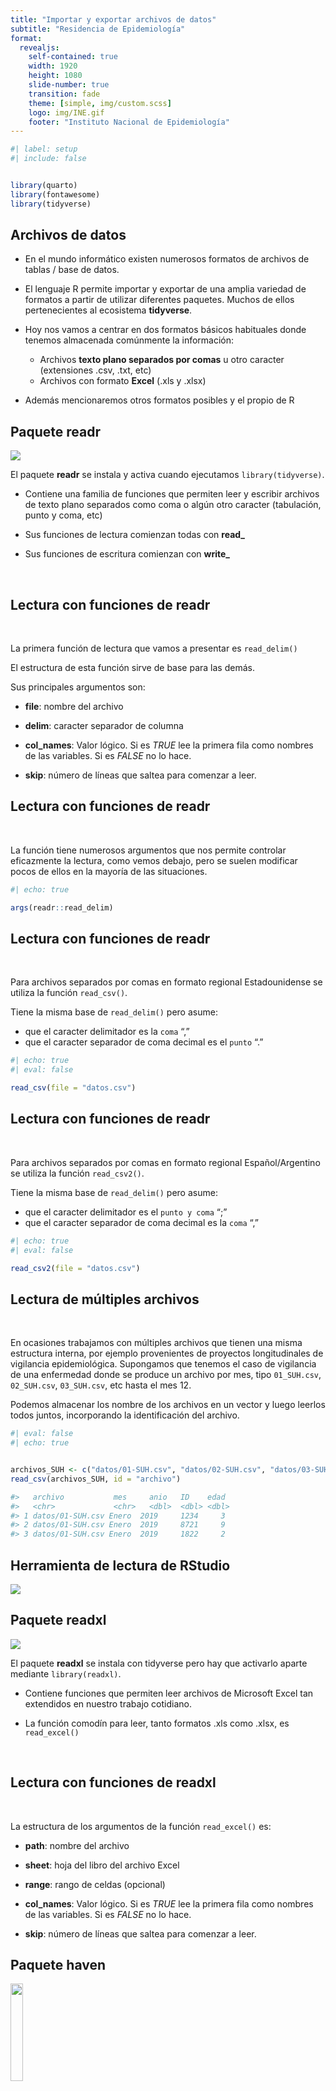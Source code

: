 ```yaml
---
title: "Importar y exportar archivos de datos"
subtitle: "Residencia de Epidemiología"
format: 
  revealjs:
    self-contained: true
    width: 1920
    height: 1080
    slide-number: true
    transition: fade
    theme: [simple, img/custom.scss]
    logo: img/INE.gif
    footer: "Instituto Nacional de Epidemiología"
---
```


```r
#| label: setup
#| include: false


library(quarto)
library(fontawesome)
library(tidyverse)
```


## Archivos de datos

- En el mundo informático existen numerosos formatos de archivos de tablas / base de datos.

- El lenguaje R permite importar y exportar de una amplia variedad de formatos a partir de utilizar diferentes paquetes. Muchos de ellos pertenecientes al ecosistema **tidyverse**.

- Hoy nos vamos a centrar en dos formatos básicos habituales donde tenemos almacenada comúnmente la información:
  - Archivos **texto plano separados por comas** u otro caracter (extensiones .csv, .txt, etc)
  - Archivos con formato **Excel** (.xls y .xlsx)

- Además mencionaremos otros formatos posibles y el propio de R

## Paquete readr

![](img/03/readr.png){fig-align="center"}

El paquete **readr** se instala y activa cuando ejecutamos `library(tidyverse)`.

- Contiene una familia de funciones que permiten leer y escribir archivos de texto plano separados como coma o algún otro caracter (tabulación, punto y coma, etc)

- Sus funciones de lectura comienzan todas con **read_**

- Sus funciones de escritura comienzan con **write_**

<br>

## Lectura con funciones de readr

<br>

La primera función de lectura que vamos a presentar es `read_delim()`

El estructura de esta función sirve de base para las demás.

Sus principales argumentos son:

- **file**: nombre del archivo

- **delim**: caracter separador de columna

- **col_names**: Valor lógico. Si es *TRUE* lee la primera fila como nombres de las variables. Si es *FALSE* no lo hace.

- **skip**: número de líneas que saltea para comenzar a leer.

## Lectura con funciones de readr

<br>

La función tiene numerosos argumentos que nos permite controlar eficazmente la lectura, como vemos debajo, pero se suelen modificar pocos de ellos en la mayoría de las situaciones.

```r
#| echo: true

args(readr::read_delim)

```


## Lectura con funciones de readr

<br>

Para archivos separados por comas en formato regional Estadounidense se utiliza la función `read_csv()`.

Tiene la misma base de `read_delim()` pero asume:

- que el caracter delimitador es la `coma` ","
- que el caracter separador de coma decimal es el `punto` "."

```r
#| echo: true
#| eval: false

read_csv(file = "datos.csv")
```

## Lectura con funciones de readr

<br>

Para archivos separados por comas en formato regional Español/Argentino se utiliza la función `read_csv2()`.

Tiene la misma base de `read_delim()` pero asume:

- que el caracter delimitador es el `punto y coma` ";"
- que el caracter separador de coma decimal es la `coma` ","

```r
#| echo: true
#| eval: false

read_csv2(file = "datos.csv")
```

## Lectura de múltiples archivos{.smaller}

<br>

En ocasiones trabajamos con múltiples archivos que tienen una misma estructura interna, por ejemplo provenientes de proyectos longitudinales de vigilancia epidemiológica. Supongamos que tenemos el caso de vigilancia de una enfermedad donde se produce un archivo por mes, tipo `01_SUH.csv`, `02_SUH.csv`, `03_SUH.csv`, etc hasta el mes 12.

Podemos almacenar los nombre de los archivos en un vector y luego leerlos todos juntos, incorporando la identificación del archivo.

```r
#| eval: false
#| echo: true


archivos_SUH <- c("datos/01-SUH.csv", "datos/02-SUH.csv", "datos/03-SUH.csv")
read_csv(archivos_SUH, id = "archivo")

#>   archivo           mes     anio   ID    edad  
#>   <chr>             <chr>   <dbl>  <dbl> <dbl>
#> 1 datos/01-SUH.csv Enero  2019     1234     3
#> 2 datos/01-SUH.csv Enero  2019     8721     9
#> 3 datos/01-SUH.csv Enero  2019     1822     2
```


## Herramienta de lectura de RStudio


![](img/03/Import.PNG)


## Paquete readxl

![](img/03/readxl.png){fig-align="center"}

El paquete **readxl** se instala con tidyverse pero hay que activarlo aparte mediante `library(readxl)`.

- Contiene funciones que permiten leer archivos de Microsoft Excel tan extendidos en nuestro trabajo cotidiano.

- La función comodín para leer, tanto formatos .xls como .xlsx, es `read_excel()`

<br>

## Lectura con funciones de readxl

<br>

La estructura de los argumentos de la función `read_excel()` es:


- **path**: nombre del archivo

- **sheet**: hoja del libro del archivo Excel

- **range**: rango de celdas (opcional)

- **col_names**: Valor lógico. Si es *TRUE* lee la primera fila como nombres de las variables. Si es *FALSE* no lo hace.

- **skip**: número de líneas que saltea para comenzar a leer.

## Paquete haven

![](img/03/haven.png){width=20% fig-align="center"}

Este paquete permite la importación de archivos provenientes de paquetes estadísticos como SPSS (.sav), Stata (.dta) y SAS (.sas7bdat) y también su exporatción.

- Sus funciones principales son `read_spss()`, `read_por()`, `read_stata()`, `read_dta()`, `read_sas()`  

- Las funciones de exportación comienzan con el prefijo `write_`

- Utiliza la librería ReadStat hecha en lenguaje C por Evan Miller.

- Tiene algunas limitaciones dependiendo de las versiones de los softwares.


## Formato nativo R

<br>

El propio lenguaje R tiene un formato nativo de almacenamiento del entorno de trabajo produciendo archivos con extención `.RData`.

Las funciones, pertenecientes a R base, para guardar y leer los `.RData` son:

- `save()`: almacena el contenido del entorno de trabajo, pudiendo seleccionar cual o cuales objetos deseamos guardar.

- `load()`: lee archivos `.RData` y su contenido (sea este uno o varios objetos)

Cabe aclarar que cuando nos referimos a objetos estamos hablando de cualquier estructura de datos como dataframes, vectores, matrices, etc y también funciones propias. 

## Documentación{.invert}

<br>

![](img/03/r4ds2.png){fig-align="center"}

::: {.centered}

Capítulo 7 del libro ["R for Data Science (2e)"](https://r4ds.hadley.nz/data-import)

:::